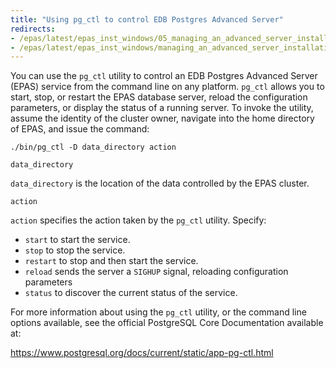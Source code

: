 ```yaml
---
title: "Using pg_ctl to control EDB Postgres Advanced Server"
redirects:
- /epas/latest/epas_inst_windows/05_managing_an_advanced_server_installation/02_using_pg_ctl_to_control_advanced_server/
- /epas/latest/epas_inst_windows/managing_an_advanced_server_installation/using_pg_ctl_to_control_advanced_server/
---
```


<div id="using_pg_ctl_to_control_advanced_server" class="registered_link"></div>

You can use the `pg_ctl` utility to control an EDB Postgres Advanced Server (EPAS) service from the command line on any platform. `pg_ctl` allows you to start, stop, or restart the EPAS database server, reload the configuration parameters, or display the status of a running server. To invoke the utility, assume the identity of the cluster owner, navigate into the home directory of EPAS, and issue the command:

```text
./bin/pg_ctl -D data_directory action
```

`data_directory`

`data_directory` is the location of the data controlled by the EPAS cluster.

`action`

`action` specifies the action taken by the `pg_ctl` utility. Specify:

-   `start` to start the service.
-   `stop` to stop the service.
-   `restart` to stop and then start the service.
-   `reload` sends the server a `SIGHUP` signal, reloading configuration parameters
-   `status` to discover the current status of the service.

For more information about using the `pg_ctl` utility, or the command line options available, see the official PostgreSQL Core Documentation available at:

<https://www.postgresql.org/docs/current/static/app-pg-ctl.html>
